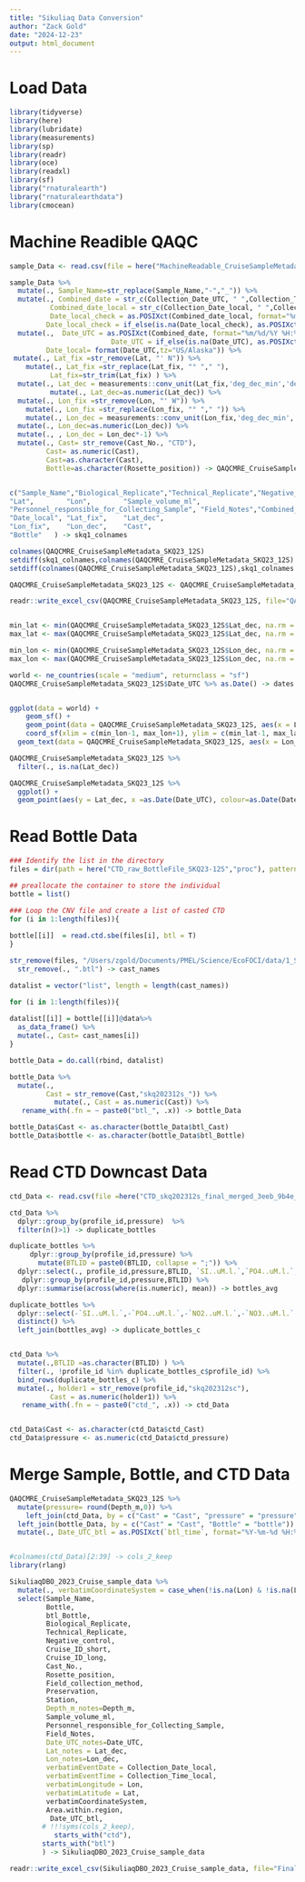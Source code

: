 ```yaml
---
title: "Sikuliaq Data Conversion"
author: "Zack Gold"
date: "2024-12-23"
output: html_document
---
```


# Load Data

```r
library(tidyverse)
library(here)
library(lubridate)
library(measurements)
library(sp)
library(readr)
library(oce)
library(readxl)
library(sf)
library("rnaturalearth")
library("rnaturalearthdata")
library(cmocean)

```

# Machine Readible QAQC

```r

sample_Data <- read.csv(file = here("MachineReadable_CruiseSampleMetadata_SKQ23-12S.csv"), header=T,fileEncoding="UTF-8")

sample_Data %>% 
  mutate(., Sample_Name=str_replace(Sample_Name,"-","_")) %>% 
  mutate(., Combined_date = str_c(Collection_Date_UTC, " ",Collection_Time_UTC),
          Combined_date_local = str_c(Collection_Date_local, " ",Collection_Time_local),
          Date_local_check = as.POSIXct(Combined_date_local, format="%m/%d/%y %H:%M", tz="US/Alaska"),
         Date_local_check = if_else(is.na(Date_local_check), as.POSIXct(Combined_date_local, format="%m/%d/%y", tz="UTC"), Date_local_check )) %>% 
  mutate(.,  Date_UTC = as.POSIXct(Combined_date, format="%m/%d/%Y %H:%M", tz="UTC"),
                         Date_UTC = if_else(is.na(Date_UTC), as.POSIXct(Collection_Date_UTC, format="%m/%d/%y", tz="UTC"), Date_UTC ), 
         Date_local= format(Date_UTC,tz="US/Alaska")) %>% 
 mutate(., Lat_fix =str_remove(Lat, "' N")) %>% 
    mutate(., Lat_fix =str_replace(Lat_fix, "° "," "),
          Lat_fix=str_trim(Lat_fix) ) %>% 
  mutate(., Lat_dec = measurements::conv_unit(Lat_fix,'deg_dec_min','dec_deg')) %>% 
          mutate(., Lat_dec=as.numeric(Lat_dec)) %>% 
  mutate(., Lon_fix =str_remove(Lon, "' W")) %>% 
    mutate(., Lon_fix =str_replace(Lon_fix, "° "," ")) %>%
    mutate(., Lon_dec = measurements::conv_unit(Lon_fix,'deg_dec_min','dec_deg')) %>% 
  mutate(., Lon_dec=as.numeric(Lon_dec)) %>% 
  mutate(., , Lon_dec = Lon_dec*-1) %>% 
  mutate(., Cast= str_remove(Cast_No., "CTD"),
         Cast= as.numeric(Cast),
         Cast=as.character(Cast),
         Bottle=as.character(Rosette_position)) -> QAQCMRE_CruiseSampleMetadata_SKQ23_12S


c("Sample_Name","Biological_Replicate","Technical_Replicate","Negative_control",    "Cruise_ID_short",     "Cruise_ID_long",     "Collection_Date_UTC", "Collection_Date_local","Collection_Time_UTC","Collection_Time_local"                   ,"Field_Sample_Name",   "Cast_No.",  "Rosette_position",    "Field_collection_method"       ,"Preservation",       "Area.within.region",  "Station",    "Depth_m",   
"Lat",        "Lon",        "Sample_volume_ml",   
"Personnel_responsible_for_Collecting_Sample", "Field_Notes","Combined_date",      "Combined_date_local", "Date_UTC",   "Date_local_check",   
"Date_local", "Lat_fix",    "Lat_dec",   
"Lon_fix",    "Lon_dec",    "Cast",      
"Bottle"   ) -> skq1_colnames

colnames(QAQCMRE_CruiseSampleMetadata_SKQ23_12S)
setdiff(skq1_colnames,colnames(QAQCMRE_CruiseSampleMetadata_SKQ23_12S) )
setdiff(colnames(QAQCMRE_CruiseSampleMetadata_SKQ23_12S),skq1_colnames )

QAQCMRE_CruiseSampleMetadata_SKQ23_12S <- QAQCMRE_CruiseSampleMetadata_SKQ23_12S[, skq1_colnames]

readr::write_excel_csv(QAQCMRE_CruiseSampleMetadata_SKQ23_12S, file="QAQCMRE_CruiseSampleMetadata_SKQ23_12S.csv")



```



```r

min_lat <- min(QAQCMRE_CruiseSampleMetadata_SKQ23_12S$Lat_dec, na.rm = T)
max_lat <- max(QAQCMRE_CruiseSampleMetadata_SKQ23_12S$Lat_dec, na.rm = T)

min_lon <- min(QAQCMRE_CruiseSampleMetadata_SKQ23_12S$Lon_dec, na.rm = T)
max_lon <- max(QAQCMRE_CruiseSampleMetadata_SKQ23_12S$Lon_dec, na.rm = T)

world <- ne_countries(scale = "medium", returnclass = "sf")
QAQCMRE_CruiseSampleMetadata_SKQ23_12S$Date_UTC %>% as.Date() -> dates


ggplot(data = world) +
    geom_sf() +
    geom_point(data = QAQCMRE_CruiseSampleMetadata_SKQ23_12S, aes(x = Lon_dec, y = Lat_dec, colour=as.Date(Date_UTC)), size=2) +
    coord_sf(xlim = c(min_lon-1, max_lon+1), ylim = c(min_lat-1, max_lat+1), expand = FALSE) +theme_bw() +xlab("Longitude") +ylab("Latitude") +
  geom_text(data = QAQCMRE_CruiseSampleMetadata_SKQ23_12S, aes(x = Lon_dec, y = Lat_dec, label=Station),size = 2, colour="black") + scale_color_cmocean(labels=dates, breaks=dates, name ="tempo", start = 0.1, end=0.5) +labs(colour="Date")


```

```r
QAQCMRE_CruiseSampleMetadata_SKQ23_12S %>% 
  filter(., is.na(Lat_dec))
```
```r
QAQCMRE_CruiseSampleMetadata_SKQ23_12S %>% 
  ggplot() +
  geom_point(aes(y = Lat_dec, x =as.Date(Date_UTC), colour=as.Date(Date_UTC)), size=2) + scale_color_cmocean(labels=dates, breaks=dates, name ="tempo", start = 0.1, end=0.5) +labs(colour="Date") +scale_x_date(date_labels = "%b %d %Y")

```
# Read Bottle Data

```r
### Identify the list in the directory
files = dir(path = here("CTD_raw_BottleFile_SKQ23-12S","proc"), pattern = ".btl", full.names = TRUE )

## preallocate the container to store the individual 
bottle = list()

### Loop the CNV file and create a list of casted CTD
for (i in 1:length(files)){
  
bottle[[i]]  = read.ctd.sbe(files[i], btl = T)
}
```

```r
str_remove(files, "/Users/zgold/Documents/PMEL/Science/EcoFOCI/data/1_SampleCollection/2023_SikuliaqDBO_CruiseData/CTD_raw_BottleFile_SKQ23-12S/proc/") %>% 
  str_remove(., ".btl") -> cast_names

datalist = vector("list", length = length(cast_names))

for (i in 1:length(files)){
  
datalist[[i]] = bottle[[i]]@data%>%
  as_data_frame() %>% 
  mutate(., Cast= cast_names[i])
}

bottle_Data = do.call(rbind, datalist)
```

```r
bottle_Data %>% 
  mutate(.,
         Cast = str_remove(Cast,"skq202312s_")) %>% 
           mutate(., Cast = as.numeric(Cast)) %>% 
   rename_with(.fn = ~ paste0("btl_", .x)) -> bottle_Data

bottle_Data$Cast <- as.character(bottle_Data$btl_Cast)
bottle_Data$bottle <- as.character(bottle_Data$btl_Bottle)
```

# Read CTD Downcast Data

```r

ctd_Data <- read.csv(file =here("CTD_skq202312s_final_merged_3eeb_9b4e_d51f.csv"), header=T)

ctd_Data %>% 
  dplyr::group_by(profile_id,pressure)  %>% 
  filter(n()>1) -> duplicate_bottles

duplicate_bottles %>% 
     dplyr::group_by(profile_id,pressure) %>% 
       mutate(BTLID = paste0(BTLID, collapse = ";")) %>% 
  dplyr::select(., profile_id,pressure,BTLID, `SI..uM.l.`,`PO4..uM.l.`,`NO2..uM.l.`,`NO3..uM.l.`,`NH4..uM.l.`) %>% 
   dplyr::group_by(profile_id,pressure,BTLID) %>% 
  dplyr::summarise(across(where(is.numeric), mean)) -> bottles_avg

duplicate_bottles %>% 
  dplyr::select(-`SI..uM.l.`,-`PO4..uM.l.`,-`NO2..uM.l.`,-`NO3..uM.l.`,-`NH4..uM.l.`, -BTLID) %>% 
  distinct() %>% 
  left_join(bottles_avg) -> duplicate_bottles_c


ctd_Data %>% 
  mutate(.,BTLID =as.character(BTLID) ) %>% 
  filter(., !profile_id %in% duplicate_bottles_c$profile_id) %>% 
  bind_rows(duplicate_bottles_c) %>% 
  mutate(., holder1 = str_remove(profile_id,"skq202312sc"),
          Cast = as.numeric(holder1)) %>% 
   rename_with(.fn = ~ paste0("ctd_", .x)) -> ctd_Data


ctd_Data$Cast <- as.character(ctd_Data$ctd_Cast)
ctd_Data$pressure <- as.numeric(ctd_Data$ctd_pressure)

```


# Merge Sample, Bottle, and CTD Data

```r
QAQCMRE_CruiseSampleMetadata_SKQ23_12S %>% 
  mutate(pressure= round(Depth_m,0)) %>% 
    left_join(ctd_Data, by = c("Cast" = "Cast", "pressure" = "pressure")) %>% 
  left_join(bottle_Data, by = c("Cast" = "Cast", "Bottle" = "bottle")) %>%
  mutate(., Date_UTC_btl = as.POSIXct(`btl_time`, format="%Y-%m-%d %H:%M:%S", tz="UTC") ) -> SikuliaqDBO_2023_Cruise_sample_data


#colnames(ctd_Data)[2:39] -> cols_2_keep
library(rlang)

SikuliaqDBO_2023_Cruise_sample_data %>% 
  mutate(., verbatimCoordinateSystem = case_when(!is.na(Lon) & !is.na(Lat) ~ "degrees minutes seconds", TRUE ~ NA_character_)) %>%
  select(Sample_Name, 
         Bottle,
         btl_Bottle,
         Biological_Replicate,
         Technical_Replicate,
         Negative_control, 
         Cruise_ID_short, 
         Cruise_ID_long,
         Cast_No.,
         Rosette_position,
         Field_collection_method,
         Preservation,
         Station,
         Depth_m_notes=Depth_m,
         Sample_volume_ml,
         Personnel_responsible_for_Collecting_Sample,
         Field_Notes,
         Date_UTC_notes=Date_UTC,
         Lat_notes = Lat_dec,
         Lon_notes=Lon_dec,
         verbatimEventDate = Collection_Date_local,
         verbatimEventTime = Collection_Time_local,
         verbatimLongitude = Lon,
         verbatimLatitude = Lat,
         verbatimCoordinateSystem,
         Area.within.region,
          Date_UTC_btl,
        # !!!syms(cols_2_keep),
           starts_with("ctd"),
        starts_with("btl")
        ) -> SikuliaqDBO_2023_Cruise_sample_data

readr::write_excel_csv(SikuliaqDBO_2023_Cruise_sample_data, file="FinalOME_Merge_SKQ23-12S.csv")
```


